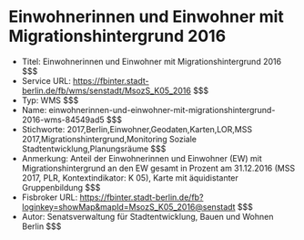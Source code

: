 # Einwohnerinnen und Einwohner mit Migrationshintergrund 2016
- Titel: Einwohnerinnen und Einwohner mit Migrationshintergrund 2016 $$$
- Service URL: https://fbinter.stadt-berlin.de/fb/wms/senstadt/MsozS_K05_2016 $$$
- Typ: WMS $$$
- Name: einwohnerinnen-und-einwohner-mit-migrationshintergrund-2016-wms-84549ad5 $$$
- Stichworte: 2017,Berlin,Einwohner,Geodaten,Karten,LOR,MSS 2017,Migrationshintergrund,Monitoring Soziale Stadtentwicklung,Planungsräume $$$
- Anmerkung: Anteil der Einwohnerinnen und Einwohner (EW) mit Migrationshintergrund an den EW gesamt in Prozent am 31.12.2016 (MSS 2017, PLR, Kontextindikator: K 05), Karte mit äquidistanter Gruppenbildung $$$
- Fisbroker URL: https://fbinter.stadt-berlin.de/fb?loginkey=showMap&mapId=MsozS_K05_2016@senstadt $$$
- Autor: Senatsverwaltung für Stadtentwicklung, Bauen und Wohnen Berlin $$$
